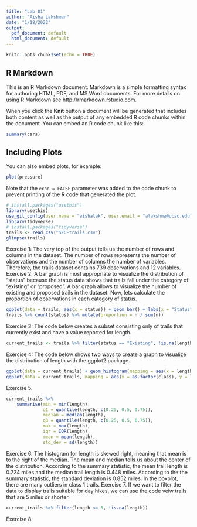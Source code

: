 ```yaml
---
title: "Lab 01"
author: "Aisha Lakshman"
date: "1/18/2022"
output:
  pdf_document: default
  html_document: default
---
```


```r
knitr::opts_chunk$set(echo = TRUE)
```

## R Markdown

This is an R Markdown document. Markdown is a simple formatting syntax for authoring HTML, PDF, and MS Word documents. For more details on using R Markdown see <http://rmarkdown.rstudio.com>.

When you click the **Knit** button a document will be generated that includes both content as well as the output of any embedded R code chunks within the document. You can embed an R code chunk like this:

```r
summary(cars)
```

## Including Plots

You can also embed plots, for example:

```r
plot(pressure)
```

Note that the `echo = FALSE` parameter was added to the code chunk to prevent printing of the R code that generated the plot.
```r
# install.packages("usethis")
library(usethis)
use_git_config(user.name = "aishalak", user.email = "alakshma@ucsc.edu")
library(tidyverse)
# install.packages("tidyverse")
trails <- read_csv("SFO-trails.csv")
glimpse(trails)
```
Exercise 1: The very top of the output tells us the number of rows and columns in the dataset. The number of rows represents the number of observations and the number of columns the number of variables. Therefore, the trails dataset contains 739 observations and 12 variables.
Exercise 2: A bar graph is most appropriate to visualize the distribution of “status” because the status data shows that trails fall under the category of “existing” or “proposed”. A bar graph allows to visualize the number of existing and proposed trails in the dataset. Now, lets calculate the proportion of observations in each category of status.

```r
ggplot(data = trails, aes(x = status)) + geom_bar() + labs(x = "Status", y = "Number of Observations", title = "Status of SFO Trails")
trails %>% count(status) %>% mutate(proportion = n / sum(n))
```
Exercise 3: The code below creates a subset consisting only of trails that currently exist and have a value reported for length.
```r
current_trails <- trails %>% filter(status == "Existing", !is.na(length))
```
Exercise 4: The code below shows two ways to create a graph to visualize the distribution of length with the ggplot2 package.
```r
ggplot(data = current_trails) + geom_histogram(mapping = aes(x = length), binwidth = 0.5) + labs(x = "Length", y = "Number of Observations", title = "Length of SFO Trails")
ggplot(data = current_trails, mapping = aes(x = as.factor(class), y = length)) + geom_boxplot() + labs(x = "Trail Class", y = "Trail Length", title = "Length of SFO Trails", subtitle = "By Class")
```
Exercise 5. 
```r
current_trails %>%
    summarise(min = min(length), 
              q1 = quantile(length, c(0.25, 0.5, 0.75)), 
              median = median(length), 
              q3 = quantile(length, c(0.25, 0.5, 0.75)), 
              max = max(length), 
              iqr = IQR(length), 
              mean = mean(length), 
              std_dev = sd(length))
```
Exercise 6. 
The histogram for length is skewed right, meaning that mean is to the right of the median. The mean and median tells us about the center of the distribution. According to the summary statistic, the mean trail length is 0.724 miles  and the median trail length is 0.448 miles. According to the the summary statistic, the standard deviation is 0.852 miles. In the boxplot, there are many outliers in class 1 trails. 
Exercise 7. 
If we want to filter the data to display trails suitable for day hikes, we can use the code veiw trails that are 5 miles or shorter. 
```r
current_trails %>% filter(length <= 5, !is.na(length))
```
 Exercise 8. 



